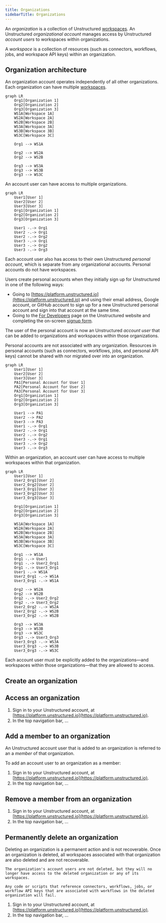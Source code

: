 ```yaml
---
title: Organizations
sidebarTitle: Organizations
---
```


An _organization_ is a collection of Unstructured [workspaces](/account/workspaces). An Unstructured _organizational account_ manages 
access by Unstructured _account users_ to workspaces within organizations. 

A _workspace_ is a collection of resources 
(such as connectors, workflows, jobs, and workspace API keys) within an organization.

## Organization architecture

An organization account operates independently of all other organizations. Each organization can have multiple [workspaces](/account/workspaces).

```mermaid
graph LR
    Org1[Organization 1]
    Org2[Organization 2]
    Org3[Organization 3]
    WS1A[Workspace 1A]
    WS2A[Workspace 2A]
    WS2B[Workspace 2B]
    WS3A[Workspace 3A]
    WS3B[Workspace 3B]
    WS3C[Workspace 3C]

    Org1 --> WS1A
    
    Org2 --> WS2A
    Org2 --> WS2B

    Org3 --> WS3A
    Org3 --> WS3B
    Org3 --> WS3C
```

An account user can have access to multiple organizations.

```mermaid
graph LR
    User1[User 1]
    User2[User 2]
    User3[User 3]
    Org1[Organization 1]
    Org2[Organization 2]
    Org3[Organization 3]

    User1 -.-> Org1
    User2 -.-> Org1
    User2 -.-> Org2
    User3 -.-> Org1
    User3 -.-> Org2
    User3 -.-> Org3
```

Each account user also has access to their own Unstructured _personal account_, which is separate from any organizational accounts. Personal accounts do not have workspaces.

Users create personal accounts when they initially sign up for Unstructured in one of the following ways:

- Going to [https://platform.unstructured.io](https://platform.unstructured.io) and using their email address, Google account, or GitHub account to 
  sign up for a new Unstructured personal account and sign into that account at the same time.
- Going to the [For Developers](https://unstructured.io/developers) page on the Unstructured website and completing the on-screen [signup form](https://unstructured.io/developers#get-started).

The user of the personal account is now an Unstructured _account user_ that can be added to organizations and workspaces within those organizations.

Personal accounts are not associated with any organization. Resources in personal accounts (such as connectors, workflows, jobs, and personal API keys) cannot 
be shared with nor migrated over into an organization.

```mermaid
graph LR
    User1[User 1]
    User2[User 2]
    User3[User 3]
    PA1[Personal Account for User 1]
    PA2[Personal Account for User 2]
    PA3[Personal Account for User 3]
    Org1[Organization 1]
    Org2[Organization 2]
    Org3[Organization 3]

    User1 --> PA1
    User2 --> PA2
    User3 --> PA3
    User1 -.-> Org1
    User2 -.-> Org1
    User2 -.-> Org2
    User3 -.-> Org1
    User3 -.-> Org2
    User3 -.-> Org3
```

Within an organization, an account user can have access to multiple workspaces within that organization.

```mermaid
graph LR
    User1[User 1]
    User2_Org1[User 2]
    User2_Org2[User 2]
    User3_Org1[User 3] 
    User3_Org2[User 3]
    User3_Org3[User 3]

    Org1[Organization 1]
    Org2[Organization 2]
    Org3[Organization 3]

    WS1A[Workspace 1A]
    WS2A[Workspace 2A]
    WS2B[Workspace 2B]
    WS3A[Workspace 3A]
    WS3B[Workspace 3B]
    WS3C[Workspace 3C]
    
    Org1 --> WS1A
    Org1 -.-> User1
    Org1 -.-> User2_Org1
    Org1 -.-> User3_Org1
    User1 -.-> WS1A
    User2_Org1 -.-> WS1A
    User3_Org1 -.-> WS1A
    
    Org2 --> WS2A
    Org2 --> WS2B
    Org2 -.-> User2_Org2
    Org2 -.-> User3_Org2
    User2_Org2 -.-> WS2A
    User2_Org2 -.-> WS2B
    User3_Org2 -.-> WS2B
    
    Org3 --> WS3A
    Org3 --> WS3B
    Org3 --> WS3C
    Org3 -.-> User3_Org3
    User3_Org3 -.-> WS3A
    User3_Org3 -.-> WS3B
    User3_Org3 -.-> WS3C
```

Each account user must be explicitly added to the organizations&mdash;and workspaces within those organizations&mdash;that they are allowed to access.

## Create an organization

## Access an organization

1. Sign in to your Unstructured account, at [https://platform.unstructured.io](https://platform.unstructured.io).
2. In the top navigation bar, ...

## Add a member to an organization

An Unstructured account user that is added to an organization is referred to an a _member_ of that organization.

To add an account user to an organization as a member:

1. Sign in to your Unstructured account, at [https://platform.unstructured.io](https://platform.unstructured.io).
2. In the top navigation bar, ...

## Remove a member from an organization

1. Sign in to your Unstructured account, at [https://platform.unstructured.io](https://platform.unstructured.io).
2. In the top navigation bar, ...

## Permanently delete an organization

<Caution>
    Deleting an organization is a permanent action and is not recoverable. Once an organization is deleted, all workspaces associated with that 
    organization are also deleted and are not recoverable.
    
    The organization's account users are not deleted, but they will no longer have access to the deleted organization or any of its workspaces.

    Any code or scripts that reference connectors, workflows, jobs, or workflow API keys that are associated with workflows in the deleted 
    organization will fail.
</Caution>

1. Sign in to your Unstructured account, at [https://platform.unstructured.io](https://platform.unstructured.io).
2. In the top navigation bar, ...